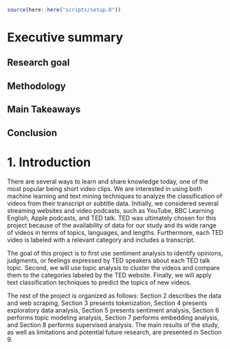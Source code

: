 
```r
source(here::here("scripts/setup.R"))
```

# Executive summary

## Research goal
## Methodology
## Main Takeaways
## Conclusion

# 1. Introduction

There are several ways to learn and share knowledge today, one of the most popular being short video clips. We are interested in using both machine learning and text mining techniques to analyze the classification of videos from their transcript or subtitle data. Initially, we considered several streaming websites and video podcasts, such as YouTube, BBC Learning English, Apple podcasts, and TED talk. TED was ultimately chosen for this project because of the availability of data for our study and its wide range of videos in terms of topics, languages, and lengths. Furthermore, each TED video is labeled with a relevant category and includes a transcript.

The goal of this project is to first use sentiment analysis to identify opinions, judgments, or feelings expressed by TED speakers about each TED talk topic. Second, we will use topic analysis to cluster the videos and compare them to the categories labeled by the TED website. Finally, we will apply text classification techniques to predict the topics of new videos.

The rest of the project is organized as follows: Section 2 describes the data and web scraping, Section 3 presents tokenization, Section 4 presents exploratory data analysis, Section 5 presents sentiment analysis, Section 6 performs topic modeling analysis, Section 7 performs embedding analysis, and Section 8 performs supervised analysis. The main results of the study, as well as limitations and potential future research, are presented in Section 9.
